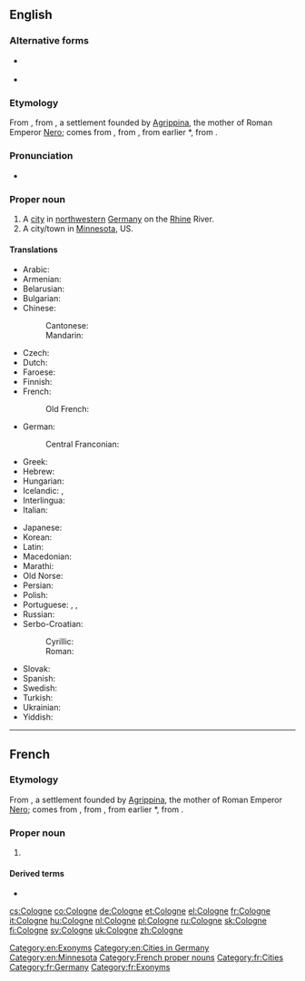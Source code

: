 {{also|cologne}}
==English==
{{wikipedia}}

===Alternative forms===
* {{l|en|Cologn}} {{qualifier|obsolete}}
* {{l|en|Köln}} {{qualifier|rare}}

===Etymology===
From {{etyl|fr|en}} {{m|fr|Cologne}}, from {{etyl|la|en}} {{m|la|Colōnia Agrippīna||Agrippine Colony}}, a settlement founded by [[w:Agrippina the Younger|Agrippina]], the mother of Roman Emperor [[w:Nero|Nero]]; {{m|la|colōnia||colony}} comes from {{m|la|colōnus||farmer; colonist}}, from {{m|la|colō||till, cultivate, worship}}, from earlier *{{m|la||quelō}}, from {{etyl|ine-pro|en}} {{m|ine-pro|*kʷel-||to move; to turn (around)}}.

===Pronunciation===
* {{IPA|/kəˈloʊn/|lang=en}}

===Proper noun===
{{en-proper noun}}

# A [[city]] in [[northwestern]] [[Germany]] on the [[Rhine]] River.
# A city/town in [[Minnesota]], US.

====Translations====
{{trans-top|city in Germany}}
* Arabic: {{t|ar|كُولُونْيَا|f|tr=kulūnyā}}
* Armenian: {{t|hy|Քյոլն}}
* Belarusian: {{t|be|Кёльн|m|sc=Cyrl}}
* Bulgarian: {{t+|bg|Кьолн|m|sc=Cyrl}}
* Chinese:
*: Cantonese: {{t|yue| 科隆|tr=fo1 lung4|sc=Hani}}
*: Mandarin: {{t+|cmn|科隆|tr=Kēlóng|sc=Hani}}
* Czech: {{t|cs|Kolín nad Rýnem|m}}
* Dutch: {{t+|nl|Keulen|n}}
* Faroese: {{t|fo|Køln|f}}
* Finnish: {{t+|fi|Köln}}
* French: {{t+|fr|Cologne|f}}
*: Old French: {{t|fro|Coloigne}}
* German: {{t+|de|Köln|n}}
*: Central Franconian: {{t|gmw-cfr|Kölle|f}} {{qualifier|Kölsch}}
* Greek: {{t+|el|Κολωνία|f}}
* Hebrew: {{t|he|קלן|tr=Keln}}
* Hungarian: {{t+|hu|Köln}}
* Icelandic: {{t|is|Köln|f}}, {{t|is|Kolni|f}} {{qualifier|archaic}}
* Interlingua: {{t|ia|Colonia}}
* Italian: {{t+|it|Colonia|f}}
{{trans-mid}}
* Japanese: {{t|ja|ケルン|tr=Kerun}}
* Korean: {{t+|ko|쾰른|tr=Koelleun|sc=Kore}}
* Latin: {{t|la|Colōnia Agrippīna|f}}
* Macedonian: {{t|mk|Келн|m}}
* Marathi: {{t|mr|कोलोन|n|tr=kolona|sc=Deva}}
* Old Norse: {{t|non|Kolni|f}}
* Persian: {{t+|fa|کلن|tr=koln}}
* Polish: {{t+|pl|Kolonia|f}}
* Portuguese: {{t+|pt|Colónia|f}} {{qualifier|Portugal}}, {{t+|pt|Colônia|f}} {{qualifier|Brazil}}, {{t|pt|Köln|f}}
* Russian: {{t+|ru|Кёльн|m}}
* Serbo-Croatian:
*: Cyrillic: {{t|sh|Келн|m}}
*: Roman: {{t+|sh|Köln|m}}
* Slovak: {{t|sk|Kolín nad Rýnom|m}}
* Spanish: {{t+|es|Colonia|f}}
* Swedish: {{t+|sv|Köln|c}}
* Turkish: {{t+|tr|Köln}}
* Ukrainian: {{t|uk|Кельн|m|sc=Cyrl}}
* Yiddish: {{t|yi|קעלן|n}}
{{trans-bottom}}

[[Category:en:Exonyms]]
[[Category:en:Cities in Germany]]
[[Category:en:Minnesota]]

----

==French==

===Etymology===
From {{etyl|la|fr}} {{m|la|Colōnia Agrippīna||Agrippine Colony}}, a settlement founded by [[w:Agrippina the Younger|Agrippina]], the mother of Roman Emperor [[w:Nero|Nero]]; {{m|la|colōnia||colony}} comes from {{m|la|colōnus||farmer; colonist}}, from {{m|la|colō||till, cultivate, worship}}, from earlier *{{m|la||quelō}}, from {{etyl|ine-pro|fr}} {{m|ine-pro|*kʷel-||to move; to turn (around)}}.

===Proper noun===
{{fr-proper noun|f}}

# {{l|en|Cologne}}

====Derived terms====
* {{l|fr|eau de Cologne}}

[[Category:French proper nouns]]
[[Category:fr:Cities]]
[[Category:fr:Germany]]
[[Category:fr:Exonyms]]

[[cs:Cologne]]
[[co:Cologne]]
[[de:Cologne]]
[[et:Cologne]]
[[el:Cologne]]
[[fr:Cologne]]
[[it:Cologne]]
[[hu:Cologne]]
[[nl:Cologne]]
[[pl:Cologne]]
[[ru:Cologne]]
[[sk:Cologne]]
[[fi:Cologne]]
[[sv:Cologne]]
[[uk:Cologne]]
[[zh:Cologne]]